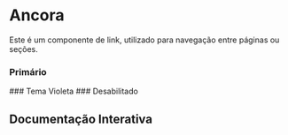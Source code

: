 

<Meta of={Story} />

# Ancora

Este é um componente de link, utilizado para navegação entre páginas ou seções.

### Primário
<Canvas of={Story.Primary} />
### Tema Violeta
<Canvas of={Story.Violet} />
### Desabilitado
<Canvas of={Story.Disabled} />

## Documentação Interativa
<Primary />
<Controls />